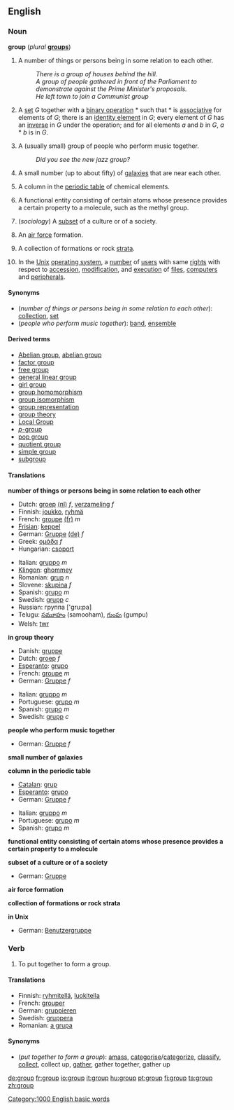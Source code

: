 {{wikipedia}}
==English==
=== Noun ===
'''group''' (''plural'' '''[[groups]]''')
# A number of things or persons being in some relation to each other.
#:''There is a group of houses behind the hill.''
#:''A group of people gathered in front of the Parliament to demonstrate against the Prime Minister's proposals.''
#:''He left town to join a Communist group''
#{{grouptheory}} A [[set]] ''G'' together with a [[binary operation]] * such that * is [[associative]] for elements of ''G''; there is an [[identity element]] in ''G''; every element of ''G'' has an [[inverse]] in ''G'' under the operation; and for all elements ''a'' and ''b'' in ''G'', ''a'' * ''b'' is in ''G''.
#A (usually small) group of people who perform music together.
#:''Did you see the new jazz group?''
#{{astronomy}} A small number (up to about fifty) of [[galaxy|galaxies]] that are near each other.
#{{chemistry}} A column in the [[periodic table]] of chemical elements.
#{{chemistry}} A functional entity consisting of certain atoms whose presence provides a certain property to a molecule, such as the methyl group.
#(''sociology'') A [[subset]] of a culture or of a society.
#{{military}} An [[air force]] formation.
#{{geology}} A collection of formations or rock [[strata]].
#{{computing}} In the [[Unix]] [[operating system]], a [[number]] of [[user]]s with same [[right]]s with respect to [[accession]], [[modification]], and [[execution]] of [[file]]s, [[computer]]s and [[peripheral]]s.

====Synonyms====
*(''number of things or persons being in some relation to each other''): [[collection]], [[set]]
*(''people who perform music together''): [[band]], [[ensemble]]

====Derived terms====
*[[Abelian group]], [[abelian group]]
*[[factor group]]<!--mathematics-->
*[[free group]]<!--mathematics-->
*[[general linear group]]<!--mathematics-->
*[[girl group]]
*[[group homomorphism]]<!--mathematics-->
*[[group isomorphism]]<!--mathematics-->
*[[group representation]]<!--mathematics-->
*[[group theory]]<!--mathematics-->
*[[Local Group]]<!--astronomy-->
*[[p-group|''p''-group]]
*[[pop group]]<!--mathematics-->
*[[quotient group]]<!--mathematics-->
*[[simple group]]<!--mathematics-->
*[[subgroup]]

==== Translations ====

'''number of things or persons being in some relation to each other'''
{{top}}
*Dutch: [[groep]] [[:nl:groep|(nl)]] ''f'', [[verzameling]] ''f''
*Finnish: [[joukko]], [[ryhmä]]
*French: [[groupe]] [[:fr:groupe|(fr)]] ''m''
*[[Frisian]]: [[keppel]]
*German: [[Gruppe]] [[:de:Gruppe|(de)]] ''f''
*Greek: [[ομάδα]] ''f''
*Hungarian: [[csoport]]
{{mid}}
*Italian: [[gruppo]] ''m''
*[[Klingon]]: [[ghommey]]
*Romanian: [[grup]] ''n''
*Slovene: [[skupina]] ''f''
*Spanish: [[grupo]] ''m''
*Swedish: [[grupp]] ''c''
*Russian: группа ['gru:pa]
*Telugu: [[సమూహం]] (samooham), [[గుంపు]] (gumpu)
*Welsh: [[twr]]
{{bottom}}

'''in group theory'''
{{top}}
*Danish: [[gruppe]]
*Dutch: [[groep]] ''f''
*[[Esperanto]]: [[grupo#Esperanto|grupo]]
*French: [[groupe]] ''m''
*German: [[Gruppe]] ''f''
{{mid}}
*Italian: [[gruppo]] ''m''
*Portuguese: [[grupo#Portuguese|grupo]] ''m''
*Spanish: [[grupo#Spanish|grupo]] ''m''
*Swedish: [[grupp]] ''c''
{{bottom}}

'''people who perform music together'''
{{top}}
*German: [[Gruppe]] ''f''
{{mid}}
{{bottom}}

'''small number of galaxies'''
{{top}}
{{mid}}
{{bottom}}

'''column in the periodic table'''
{{top}}
*[[Catalan]]: [[grup]]
*[[Esperanto]]: [[grupo#Esperanto|grupo]]
*German: [[Gruppe]] ''f''
{{mid}}
*Italian: [[gruppo]] ''m''
*Portuguese: [[grupo#Portuguese|grupo]] ''m''
*Spanish: [[grupo#Spanish|grupo]] ''m''
{{bottom}}

'''functional entity consisting of certain atoms whose presence provides a certain property to a molecule'''
{{top}}
{{mid}}
{{bottom}}

'''subset of a culture or of a society'''
{{top}}
*German: [[Gruppe]] {{f}}
{{mid}}
{{bottom}}

'''air force formation'''
{{top}}
{{mid}}
{{bottom}}

'''collection of formations or rock strata'''
{{top}}
{{mid}}
{{bottom}}

'''in Unix'''
{{top}}
*German: [[Benutzergruppe]] {{f}}
{{mid}}
{{bottom}}

===Verb ===
{{en-infl-reg-consonant|group||}}

#{{transitive}} To put together to form a group.

==== Translations ====
*Finnish: [[ryhmitellä]], [[luokitella]]
*French: [[grouper]]
*German: [[gruppieren]]
*Swedish: [[gruppera]]
*Romanian: [[a grupa]]

==== Synonyms ====
*(''put together to form a group''): [[amass]], [[categorise]]/[[categorize]], [[classify]], [[collect]], collect up, [[gather]], gather together, gather up

[[Category:1000 English basic words]]

[[de:group]]
[[fr:group]]
[[io:group]]
[[it:group]]
[[hu:group]]
[[pt:group]]
[[fi:group]]
[[ta:group]]
[[zh:group]]